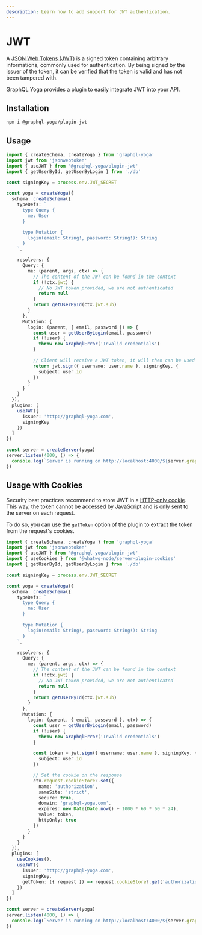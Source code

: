 ```yaml
---
description: Learn how to add support for JWT authentication.
---
```



# JWT

A [JSON Web Tokens (JWT)](https://jwt.io/) is a signed token containing arbitrary informations,
commonly used for authentication. By being signed by the issuer of the token, it can be verified
that the token is valid and has not been tampered with.

GraphQL Yoga provides a plugin to easily integrate JWT into your API.

## Installation

```sh npm2yarn
npm i @graphql-yoga/plugin-jwt
```

## Usage

```ts filename=index.ts
import { createSchema, createYoga } from 'graphql-yoga'
import jwt from 'jsonwebtoken'
import { useJWT } from '@graphql-yoga/plugin-jwt'
import { getUserById, getUserByLogin } from './db'

const signingKey = process.env.JWT_SECRET

const yoga = createYoga({
  schema: createSchema({
    typeDefs: `
      type Query {
        me: User
      }

      type Mutation {
        login(email: String!, password: String!): String
      }
    `,

    resolvers: {
      Query: {
        me: (parent, args, ctx) => {
          // The content of the JWT can be found in the context
          if (!ctx.jwt) {
            // No JWT token provided, we are not authenticated
            return null
          }
          return getUserById(ctx.jwt.sub)
        }
      },
      Mutation: {
        login: (parent, { email, password }) => {
          const user = getUserByLogin(email, password)
          if (!user) {
            throw new GraphqlError('Invalid credentials')
          }

          // Client will receive a JWT token, it will then can be used in 'authorization' header
          return jwt.sign({ username: user.name }, signingKey, {
            subject: user.id
          })
        }
      }
    }
  }),
  plugins: [
    useJWT({
      issuer: 'http://graphql-yoga.com',
      signingKey
    })
  ]
})

const server = createServer(yoga)
server.listen(4000, () => {
  console.log(`Server is running on http://localhost:4000/${server.graphqlEndpoint}`)
})
```

## Usage with Cookies

Security best practices recommend to store JWT in a
[HTTP-only cookie](https://owasp.org/www-community/HttpOnly). This way, the token cannot be accessed
by JavaScript and is only sent to the server on each request.

To do so, you can use the `getToken` option of the plugin to extract the token from the request's
cookies.

```ts filename=index.ts
import { createSchema, createYoga } from 'graphql-yoga'
import jwt from 'jsonwebtoken'
import { useJWT } from '@graphql-yoga/plugin-jwt'
import { useCookies } from '@whatwg-node/server-plugin-cookies'
import { getUserById, getUserByLogin } from './db'

const signingKey = process.env.JWT_SECRET

const yoga = createYoga({
  schema: createSchema({
    typeDefs: `
      type Query {
        me: User
      }

      type Mutation {
        login(email: String!, password: String!): String
      }
    `,

    resolvers: {
      Query: {
        me: (parent, args, ctx) => {
          // The content of the JWT can be found in the context
          if (!ctx.jwt) {
            // No JWT token provided, we are not authenticated
            return null
          }
          return getUserById(ctx.jwt.sub)
        }
      },
      Mutation: {
        login: (parent, { email, password }, ctx) => {
          const user = getUserByLogin(email, password)
          if (!user) {
            throw new GraphqlError('Invalid credentials')
          }

          const token = jwt.sign({ username: user.name }, signingKey, {
            subject: user.id
          })

          // Set the cookie on the response
          ctx.request.cookieStore?.set({
            name: 'authorization',
            sameSite: 'strict',
            secure: true,
            domain: 'graphql-yoga.com',
            expires: new Date(Date.now() + 1000 * 60 * 60 * 24),
            value: token,
            httpOnly: true
          })
        }
      }
    }
  }),
  plugins: [
    useCookies(),
    useJWT({
      issuer: 'http://graphql-yoga.com',
      signingKey,
      getToken: ({ request }) => request.cookieStore?.get('authorization')
    })
  ]
})

const server = createServer(yoga)
server.listen(4000, () => {
  console.log(`Server is running on http://localhost:4000/${server.graphqlEndpoint}`)
})
```
